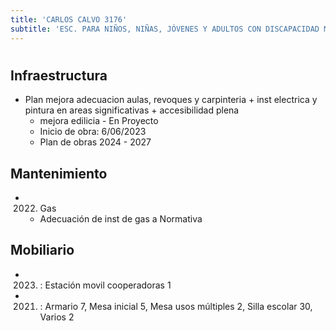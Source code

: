 ```yaml
---
title: 'CARLOS CALVO 3176'
subtitle: 'ESC. PARA NIÑOS, NIÑAS, JÓVENES Y ADULTOS CON DISCAPACIDAD MENTAL Y FORMACIÓN INTEGRAL N° 09 DR L R MAC KAY'
---
```


#
## Infraestructura

* Plan mejora adecuacion aulas, revoques y carpinteria   + inst electrica  y pintura en areas significativas + accesibilidad plena 
    + mejora edilicia - En Proyecto 
    + Inicio de obra: 6/06/2023 
    + Plan de obras 2024 - 2027 






## Mantenimiento

*  (2022) Gas 
    + Adecuación de inst de gas a Normativa





## Mobiliario

*  (2023) : Estación movil cooperadoras 1 

*  (2021) : Armario 7, Mesa inicial 5, Mesa usos múltiples 2, Silla escolar 30, Varios 2 



